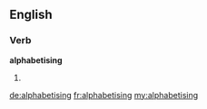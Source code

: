 ==English==

===Verb===
'''alphabetising'''

# {{present participle of|[[alphabetise]]}}

[[de:alphabetising]]
[[fr:alphabetising]]
[[my:alphabetising]]
